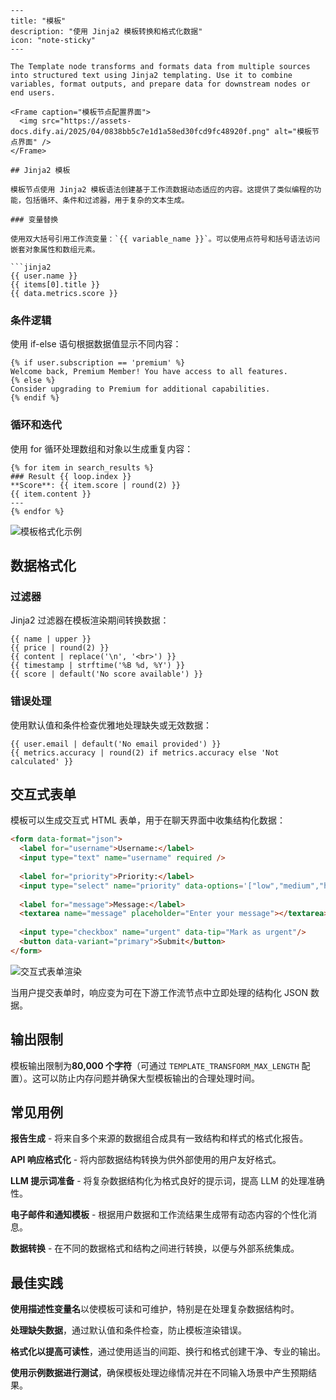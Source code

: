 ```mdx
---
title: "模板"
description: "使用 Jinja2 模板转换和格式化数据"
icon: "note-sticky"
---

The Template node transforms and formats data from multiple sources into structured text using Jinja2 templating. Use it to combine variables, format outputs, and prepare data for downstream nodes or end users.

<Frame caption="模板节点配置界面">
  <img src="https://assets-docs.dify.ai/2025/04/0838bb5c7e1d1a58ed30fcd9fc48920f.png" alt="模板节点界面" />
</Frame>

## Jinja2 模板

模板节点使用 Jinja2 模板语法创建基于工作流数据动态适应的内容。这提供了类似编程的功能，包括循环、条件和过滤器，用于复杂的文本生成。

### 变量替换

使用双大括号引用工作流变量：`{{ variable_name }}`。可以使用点符号和括号语法访问嵌套对象属性和数组元素。

```jinja2
{{ user.name }}
{{ items[0].title }}
{{ data.metrics.score }}
```

### 条件逻辑

使用 if-else 语句根据数据值显示不同内容：

```jinja2
{% if user.subscription == 'premium' %}
Welcome back, Premium Member! You have access to all features.
{% else %}
Consider upgrading to Premium for additional capabilities.
{% endif %}
```

### 循环和迭代

使用 for 循环处理数组和对象以生成重复内容：

```jinja2
{% for item in search_results %}
### Result {{ loop.index }}
**Score**: {{ item.score | round(2) }}
{{ item.content }}
---
{% endfor %}
```

<Frame caption="模板处理知识检索结果">
  <img src="https://assets-docs.dify.ai/2025/04/0ae3f13cf725cb2c52c72cc354e592ee.png" alt="模板格式化示例" />
</Frame>

## 数据格式化

### 过滤器

Jinja2 过滤器在模板渲染期间转换数据：

```jinja2
{{ name | upper }}
{{ price | round(2) }}
{{ content | replace('\n', '<br>') }}
{{ timestamp | strftime('%B %d, %Y') }}
{{ score | default('No score available') }}
```

### 错误处理

使用默认值和条件检查优雅地处理缺失或无效数据：

```jinja2
{{ user.email | default('No email provided') }}
{{ metrics.accuracy | round(2) if metrics.accuracy else 'Not calculated' }}
```

## 交互式表单

模板可以生成交互式 HTML 表单，用于在聊天界面中收集结构化数据：

```html
<form data-format="json">
  <label for="username">Username:</label>
  <input type="text" name="username" required />
  
  <label for="priority">Priority:</label>
  <input type="select" name="priority" data-options='["low","medium","high"]'/>
  
  <label for="message">Message:</label>
  <textarea name="message" placeholder="Enter your message"></textarea>
  
  <input type="checkbox" name="urgent" data-tip="Mark as urgent"/>
  <button data-variant="primary">Submit</button>
</form>
```

<Frame caption="在聊天界面中渲染的交互式表单">
  <img src="https://assets-docs.dify.ai/2025/04/9d24e9cfa3cdde00e4eee15bd4bbea76.png" alt="交互式表单渲染" />
</Frame>

当用户提交表单时，响应变为可在下游工作流节点中立即处理的结构化 JSON 数据。

## 输出限制

模板输出限制为**80,000 个字符**（可通过 `TEMPLATE_TRANSFORM_MAX_LENGTH` 配置）。这可以防止内存问题并确保大型模板输出的合理处理时间。

## 常见用例

**报告生成** - 将来自多个来源的数据组合成具有一致结构和样式的格式化报告。

**API 响应格式化** - 将内部数据结构转换为供外部使用的用户友好格式。

**LLM 提示词准备** - 将复杂数据结构化为格式良好的提示词，提高 LLM 的处理准确性。

**电子邮件和通知模板** - 根据用户数据和工作流结果生成带有动态内容的个性化消息。

**数据转换** - 在不同的数据格式和结构之间进行转换，以便与外部系统集成。

## 最佳实践

**使用描述性变量名**以使模板可读和可维护，特别是在处理复杂数据结构时。

**处理缺失数据**，通过默认值和条件检查，防止模板渲染错误。

**格式化以提高可读性**，通过使用适当的间距、换行和格式创建干净、专业的输出。

**使用示例数据进行测试**，确保模板处理边缘情况并在不同输入场景中产生预期结果。
```